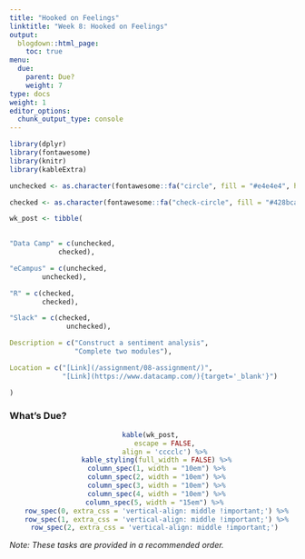 ```yaml
---
title: "Hooked on Feelings"
linktitle: "Week 8: Hooked on Feelings"
output:
  blogdown::html_page:
    toc: true
menu:
  due:
    parent: Due?
    weight: 7
type: docs
weight: 1
editor_options: 
  chunk_output_type: console
---
```


```r
library(dplyr)
library(fontawesome)
library(knitr)
library(kableExtra)
```

```r
unchecked <- as.character(fontawesome::fa("circle", fill = "#e4e4e4", height = "15px"))

checked <- as.character(fontawesome::fa("check-circle", fill = "#428bca", height = "15px"))

wk_post <- tibble(
  

"Data Camp" = c(unchecked,
            checked),

"eCampus" = c(unchecked,
        unchecked),

"R" = c(checked,
        checked),

"Slack" = c(checked, 
              unchecked),

Description = c("Construct a sentiment analysis",
                "Complete two modules"),

Location = c("[Link](/assignment/08-assignment/)",
             "[Link](https://www.datacamp.com/){target='_blank'}")

)
```

### What's Due?
<center>
```r
kable(wk_post, 
      escape = FALSE,
      align = 'cccclc') %>%
  kable_styling(full_width = FALSE) %>%
  column_spec(1, width = "10em") %>%
  column_spec(2, width = "10em") %>%
  column_spec(3, width = "10em") %>%
  column_spec(4, width = "10em") %>%
  column_spec(5, width = "15em") %>% 
  row_spec(0, extra_css = 'vertical-align: middle !important;') %>%
  row_spec(1, extra_css = 'vertical-align: middle !important;') %>%
  row_spec(2, extra_css = 'vertical-align: middle !important;') 
```
</center>

*Note: These tasks are provided in a recommended order.*
